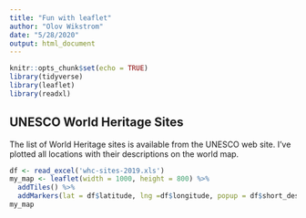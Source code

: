 ```yaml
---
title: "Fun with leaflet"
author: "Olov Wikstrom"
date: "5/28/2020"
output: html_document
---
```


```r
knitr::opts_chunk$set(echo = TRUE)
library(tidyverse)
library(leaflet)
library(readxl)
```

## UNESCO World Heritage Sites
The list of World Heritage sites is available from the UNESCO web site. I've plotted all locations with their descriptions on the world map.


```r
df <- read_excel('whc-sites-2019.xls')
my_map <- leaflet(width = 1000, height = 800) %>% 
  addTiles() %>% 
  addMarkers(lat = df$latitude, lng =df$longitude, popup = df$short_description_en)
my_map
```


